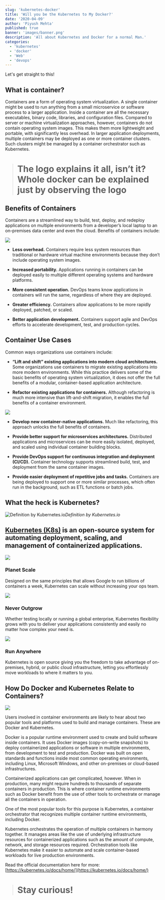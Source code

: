 ```yaml
---
slug: 'kubernetes-docker'
title: 'Will you be the Kubernetes to My Docker?'
date: '2020-04-09'
author: 'Piyush Mehta'
published: true
banner: 'images/banner.png'
description: 'All about Kubernetes and Docker for a normal Man.'
categories:
  - 'kubernetes'
  - 'docker'
  - 'Web'
  - 'devops'
---
```

Let's get straight to this!

## What is container?

Containers are a form of operating system virtualization. A single container might be used to run anything from a small microservice or software process to a larger application. Inside a container are all the necessary executables, binary code, libraries, and configuration files. Compared to server or machine virtualization approaches, however, containers do not contain operating system images. This makes them more lightweight and portable, with significantly less overhead. In larger application deployments, multiple containers may be deployed as one or more container clusters. Such clusters might be managed by a container orchestrator such as Kubernetes.
> # The logo explains it all, isn’t it? Whole docker can be explained just by observing the logo

## Benefits of Containers

Containers are a streamlined way to build, test, deploy, and redeploy applications on multiple environments from a developer’s local laptop to an on-premises data center and even the cloud. Benefits of containers include:

![](https://cdn-images-1.medium.com/max/2400/1*WDM8Ol0V9MJc36nuRETOBQ.png)

* **Less overhead.** Containers require less system resources than traditional or hardware virtual machine environments because they don’t include operating system images.

* **Increased portability.** Applications running in containers can be deployed easily to multiple different operating systems and hardware platforms.

* **More consistent operation.** DevOps teams know applications in containers will run the same, regardless of where they are deployed.

* **Greater efficiency.** Containers allow applications to be more rapidly deployed, patched, or scaled.

* **Better application development.** Containers support agile and DevOps efforts to accelerate development, test, and production cycles.

## Container Use Cases

Common ways organizations use containers include:

* **“Lift and shift” existing applications into modern cloud architectures.** Some organizations use containers to migrate existing applications into more modern environments. While this practice delivers some of the basic benefits of operating system virtualization, it does not offer the full benefits of a modular, container-based application architecture.

* **Refactor existing applications for containers.** Although refactoring is much more intensive than lift-and-shift migration, it enables the full benefits of a container environment.

![](https://cdn-images-1.medium.com/max/2000/1*gvxt5MhbFlEehZ137Mo2CQ.png)

* **Develop new container-native applications.** Much like refactoring, this approach unlocks the full benefits of containers.

* **Provide better support for microservices architectures.** Distributed applications and microservices can be more easily isolated, deployed, and scaled using individual container building blocks.

* **Provide DevOps support for continuous integration and deployment (CI/CD).** Container technology supports streamlined build, test, and deployment from the same container images.

* **Provide easier deployment of repetitive jobs and tasks.** Containers are being deployed to support one or more similar processes, which often run in the background, such as ETL functions or batch jobs.

## **What the heck is Kubernetes?**

![Definition by Kubernetes.io](https://cdn-images-1.medium.com/max/2000/0*ddyH-gSPHiCvxIIP.png)*Definition by Kubernetes.io*

## [Kubernetes (K8s)](https://kubernetes.io/docs/concepts/overview/what-is-kubernetes/) is an open-source system for automating deployment, scaling, and management of containerized applications.

![](https://cdn-images-1.medium.com/max/2000/0*GP2oT02M7LEtvyC2.png)

### Planet Scale

Designed on the same principles that allows Google to run billions of containers a week, Kubernetes can scale without increasing your ops team.

![](https://cdn-images-1.medium.com/max/2000/0*Qwjl5hucQDfAfjvE.png)

### Never Outgrow

Whether testing locally or running a global enterprise, Kubernetes flexibility grows with you to deliver your applications consistently and easily no matter how complex your need is.

![](https://cdn-images-1.medium.com/max/2000/0*sNj25NPBiMvpGZu6.png)

### Run Anywhere

Kubernetes is open source giving you the freedom to take advantage of on-premises, hybrid, or public cloud infrastructure, letting you effortlessly move workloads to where it matters to you.

## How Do Docker and Kubernetes Relate to Containers?

![](https://cdn-images-1.medium.com/max/4096/1*bhqUtZ-FGoqXdN0HJTsVMQ.png)

Users involved in container environments are likely to hear about two popular tools and platforms used to build and manage containers. These are Docker and Kubernetes.

Docker is a popular runtime environment used to create and build software inside containers. It uses Docker images (copy-on-write snapshots) to deploy containerized applications or software in multiple environments, from development to test and production. Docker was built on open standards and functions inside most common operating environments, including Linux, Microsoft Windows, and other on-premises or cloud-based infrastructures.

Containerized applications can get complicated, however. When in production, many might require hundreds to thousands of separate containers in production. This is where container runtime environments such as Docker benefit from the use of other tools to orchestrate or manage all the containers in operation.

One of the most popular tools for this purpose is Kubernetes, a container orchestrator that recognizes multiple container runtime environments, including Docker.

Kubernetes orchestrates the operation of multiple containers in harmony together. It manages areas like the use of underlying infrastructure resources for containerized applications such as the amount of compute, network, and storage resources required. Orchestration tools like Kubernetes make it easier to automate and scale container-based workloads for live production environments.

Read the official documentation here for more: [https://kubernetes.io/docs/home/](https://kubernetes.io/docs/home/)
> # Stay curious!
